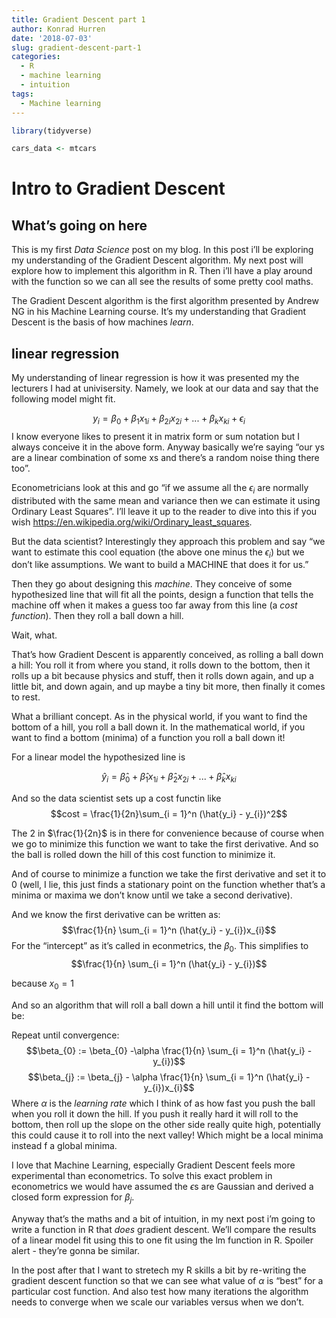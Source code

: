 ```yaml
---
title: Gradient Descent part 1
author: Konrad Hurren
date: '2018-07-03'
slug: gradient-descent-part-1
categories:
  - R
  - machine learning
  - intuition
tags:
  - Machine learning
---
```



``` r
library(tidyverse)

cars_data <- mtcars

```
# Intro to Gradient Descent 

## What's going on here

This is my first _Data Science_ post on my blog. In this post i'll be exploring my understanding of the Gradient Descent algorithm. My next post will explore how to implement this algorithm in R. Then i'll have a play around with the function so we can all see the results of some pretty cool maths.

The Gradient Descent algorithm is the first algorithm presented by Andrew NG in his Machine Learning course. It's my understanding that Gradient Descent is the basis of how machines _learn_.

## linear regression

My understanding of linear regression is how it was presented my the lecturers I had at univisersity. Namely, we look at our data and say that the following model might fit.

$$y_{i} = \beta_{0} + \beta_{1}x_{1i} + \beta_{2i}x_{2i} + ... + \beta_{k}x_{ki} + \epsilon_{i}$$
I know everyone likes to present it in matrix form or sum notation but I always conceive it in the above form. Anyway basically we're saying "our ys are a linear combination of some xs and there's a random noise thing there too".

Econometricians look at this and go "if we assume all the $\epsilon_{i}$ are normally distributed with the same mean and variance then we can estimate it using Ordinary Least Squares". I'll leave it up to the reader to dive into this if you wish <https://en.wikipedia.org/wiki/Ordinary_least_squares>.

But the data scientist? Interestingly they approach this problem and say "we want to estimate this cool equation (the above one minus the $\epsilon_{i}$) but we don't like assumptions. We want to build a  MACHINE that does it for us."

Then they go about designing this _machine_. They conceive of some hypothesized line that will fit all the points, design a function that tells the machine off when it makes a guess too far away from this line (a _cost function_). Then they roll a ball down a hill.

Wait, what.

That's how Gradient Descent is apparently conceived, as rolling a ball down a hill: You roll it from where you stand, it rolls down to the bottom, then it rolls up a bit because physics and stuff, then it rolls down again, and up a little bit, and down again, and up maybe a tiny bit more, then finally it comes to rest.

What a brilliant concept. As in the physical world, if you want to find the bottom of a hill, you roll a ball down it. In the mathematical world, if you want to find a bottom (minima) of a function you roll a ball down it!

For a linear model the hypothesized line is

$$\hat{y}_{i} = \hat{\beta}_{0} + \hat{\beta}_{1}x_{1i} + \hat{\beta}_{2}x_{2i} + ... + \hat{\beta}_{k}x_{ki}$$

And so the data scientist sets up a cost functin like $$cost = \frac{1}{2n}\sum_{i = 1}^n (\hat{y_i} - y_{i})^2$$

The 2 in $\frac{1}{2n}$ is in there for convenience because of course when we go to minimize this function we want to take the first derivative. And so the ball is rolled down the hill of this cost function to minimize it.

And of course to minimize a function we take the first derivative and set it to 0 (well, I lie, this just finds a stationary point on the function whether that's a minima or maxima we don't know until we take a second derivative). 

And we know the first derivative can be written as: $$\frac{1}{n} \sum_{i = 1}^n (\hat{y_i} - y_{i})x_{i}$$
For the "intercept" as it's called in econmetrics, the $\beta_{0}$. This simplifies to $$\frac{1}{n} \sum_{i = 1}^n (\hat{y_i} - y_{i})$$ 

because  $x_{0}= 1$




And so an algorithm that will roll a ball down a hill until it find the bottom will be:

Repeat until convergence: 
  $$\beta_{0} := \beta_{0} -\alpha \frac{1}{n} \sum_{i = 1}^n (\hat{y_i} - y_{i})$$
  $$\beta_{j} := \beta_{j} -  \alpha \frac{1}{n} \sum_{i = 1}^n (\hat{y_i} - y_{i})x_{i}$$
Where $\alpha$ is the _learning rate_ which I think of as how fast you push the ball when you roll it down the hill. If you push it really hard it will roll to the bottom, then roll up the slope on the other side really quite high, potentially this could cause it to roll into the next valley! Which might be a local minima instead f a global minima.
 
I love that Machine Learning, especially Gradient Descent feels more experimental than econometrics. To solve this exact problem in econometrics we would have assumed the $\epsilon$s are Gaussian and derived a closed form expression for $\beta_{j}$. 

Anyway that's the maths and a bit of intuition, in my next post i'm going to write a function in R that _does_ gradient descent. We'll compare the results of a linear model fit using this to one fit using the lm function in R. Spoiler alert - they're gonna be similar.

In the post after that I want to stretech my R skills a bit by re-writing the gradient descent function so that we can see what value of $\alpha$ is "best" for a particular cost function. And also test how many iterations the algorithm needs to converge when we scale our variables versus when we don't.

